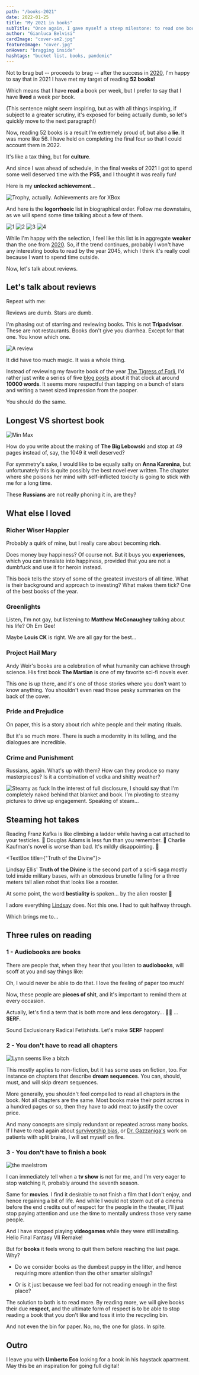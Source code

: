 ```yaml
---
path: "/books-2021"
date: 2022-01-25
title: "My 2021 in books"
subTitle: "Once again, I gave myself a steep milestone: to read one book per week"
author: "Gianluca Belvisi"
cardImage: "cover-sm2.jpg"
featureImage: "cover.jpg"
onHover: "bragging inside"
hashtags: "bucket list, books, pandemic"
---
```



Not to brag but -- proceeds to brag -- after the success in [2020](/books-2020), I'm happy to say that in 2021 I have met my target of reading **52 books!**

Which means that I have **read** a book per week, but I prefer to say that I have **lived** a week per book.

(This sentence might seem inspiring, but as with all things inspiring, if subject to a greater scrutiny, it's exposed for being actually dumb, so let's quickly move to the next paragraph!)

Now, reading 52 books is a result I'm extremely proud of, but also a **lie**. It was more like 56. I have held on completing the final four so that I could account them in 2022.

It's like a tax thing, but for **culture**.

And since I was ahead of schedule, in the final weeks of 2021 I got to spend some well deserved time with the **PS5**, and I thought it was really fun!

Here is my **unlocked achievement**...

![Trophy, actually. Achievements are for XBox](top.jpg)

And here is the **logorrhoeic** list in biographical order. Follow me downstairs, as we will spend some time talking about a few of them.

![1](1.jpg)
![2](2.jpg)
![3](3.jpg)
![4](4_.jpg)

While I'm happy with the selection, I feel like this list is in aggregate **weaker** than the one from [2020](books-2020). So, if the trend continues, probably I won't have any interesting books to read by the year 2045, which I think it's really cool because I want to spend time outside.

Now, let's talk about reviews.

## Let's talk about reviews

Repeat with me:

<Pony>Reviews are dumb. Stars are dumb.</Pony>

I'm phasing out of starring and reviewing books. This is not **Tripadvisor**. These are not restaurants. Books don't give you diarrhea. Except for that one. You know which one.

![A review](hp.jpg)

<FigureLabel>
    It did have too much magic. It was a whole thing.
</FigureLabel>

Instead of reviewing my favorite book of the year [The Tigress of Forlì](https://www.bookdepository.com/Tigress-Forlì-Elizabeth-Lev/9780547844169), I'd rather just write a series of five [blog posts](/caterina-sforza-1) about it that clock at around **10000 words**. It seems more respectful than tapping on a bunch of stars and writing a tweet sized impression from the pooper.

You should do the same.

## Longest VS shortest book

![Min Max](minmax.jpg)

How do you write about the making of **The Big Lebowski** and stop at 49 pages instead of, say, the 1049 it well deserved?

For symmetry's sake, I would like to be equally salty on **Anna Karenina**, but unfortunately this is quite possibly the best novel ever written. The chapter where she poisons her mind with self-inflicted toxicity is going to stick with me for a long time.

These **Russians** are not really phoning it in, are they?


## What else I loved

### Richer Wiser Happier

<ThreeColumns>
    <Richer/>
    <Col23>
        <p>
            Probably a quirk of mine, but I really care about becoming <strong>rich</strong>.
        </p>
        <p>
            Does money buy happiness? Of course not. But it buys you <strong>experiences</strong>, which you can translate into happiness, provided that you are not a dumbfuck and use it for heroin instead.
        </p>
        <p>
            This book tells the story of some of the greatest investors of all time. What is their background and approach to investing? What makes them tick? One of the best books of the year.
        </p>
    </Col23>
</ThreeColumns>

### Greenlights

<ThreeColumns>
    <Greenlights/>
    <Col23>
        <p>
            Listen, I'm not gay, but listening to <strong>Matthew McConaughey</strong> talking about his life? Oh Em Gee!
        </p>
        <p>
            Maybe <strong>Louis CK</strong> is right. We are all gay for the best...
            <YouTubeAudio url="https://youtu.be/EdffVf678as?t=57"/>
        </p>
    </Col23>
</ThreeColumns>

### Project Hail Mary

<ThreeColumns>
    <Hailmary/>
    <Col23>
        <p>
            Andy Weir's books are a celebration of what humanity can achieve through science. His first book <strong>The Martian</strong> is one of my favorite sci-fi novels ever.
        </p>
        <p>
            This one is up there, and it's one of those stories where you don't want to know anything. You shouldn't even read those pesky summaries on the back of the cover.
        </p>
    </Col23>
</ThreeColumns>

### Pride and Prejudice

<ThreeColumns>
    <Pride/>
    <Col23>
        <p>
            On paper, this is a story about rich white people and their mating rituals.
        </p>
        <p>
            But it's so much more. There is such a modernity in its telling, and the dialogues are incredible.
        </p>
    </Col23>
</ThreeColumns>

### Crime and Punishment

<ThreeColumns>
    <Crime/>
    <Col23>
        <p>
            Russians, again. What's up with them? How can they produce so many masterpieces? Is it a combination of vodka and shitty weather?
        </p>
    </Col23>
</ThreeColumns>


![Steamy as fuck](steam.jpg)
<FigureLabel>
    In the interest of full disclosure, I should say that I'm completely naked behind that blanket and book. I'm pivoting to steamy pictures to drive up engagement. Speaking of steam...
</FigureLabel>


## Steaming hot takes

<Pony>
    Reading Franz Kafka is like climbing a ladder while having a cat attached to your testicles. 🦄
</Pony>

<Pony>
    Douglas Adams is less fun than you remember. 🦄
</Pony>

<Pony>
    Charlie Kaufman's novel is worse than bad. It's mildly disappointing. 🦄
</Pony>

<TextBox title={"Truth of the Divine"}>
    <ThreeColumns>
        <Truth/>
        <Col23>
            <p>
                Lindsay Ellis' <strong>Truth of the Divine</strong> is the second part of a sci-fi saga mostly told inside military bases, with an obnoxious brunette falling for a three meters tall alien robot that looks like a rooster.
            </p>
            <p>
                At some point, the word <strong>bestiality</strong> is spoken... by the alien rooster 🤭
            </p>
            <p>
                I adore everything <a href="https://www.youtube.com/channel/UCG1h-Wqjtwz7uUANw6gazRw>Lindsay" target="_blank">Lindsay</a> does. Not this one. I had to quit halfway through.
            </p>
            <p>
                Which brings me to...
            </p>
        </Col23>
    </ThreeColumns>
</TextBox>

## Three rules on reading

### 1 - Audiobooks are books

There are people that, when they hear that you listen to **audiobooks**, will scoff at you and say things like:

<Pony>Oh, I would never be able to do that. I love the feeling of paper too much!</Pony>

Now, these people are **pieces of shit**, and it's important to remind them at every occasion.

Actually, let's find a term that is both more and less derogatory... 🤔💭 ... **SERF**.

Sound Exclusionary Radical Fetishists. Let's make **SERF** happen!

### 2 - You don't have to read all chapters

![Lynn seems like a bitch](chapter.jpg)

This mostly applies to non-fiction, but it has some uses on fiction, too. For instance on chapters that describe **dream sequences**. You can, should, must, and will skip dream sequences.

More generally, you shouldn't feel compelled to read all chapters in the book. Not all chapters are the same. Most books make their point across in a hundred pages or so, then they have to add meat to justify the cover price.

And many concepts are simply redundant or repeated across many books. If I have to read again about [survivorship bias](https://en.wikipedia.org/wiki/Survivorship_bias), or [Dr. Gazzaniga's](https://www.nature.com/articles/483260a) work on patients with split brains, I will set myself on fire.

### 3 - You don't have to finish a book

![the maelstrom](pile.jpg)

I can immediately tell when a **tv show** is not for me, and I'm very eager to stop watching it, probably around the seventh season.

Same for **movies**. I find it desirable to not finish a film that I don't enjoy, and hence regaining a bit of life. And while I would not storm out of a cinema before the end credits out of respect for the people in the theater, I'll just stop paying attention and use the time to mentally undress those very same people.

And I have stopped playing **videogames** while they were still installing. Hello Final Fantasy VII Remake!

But for **books** it feels wrong to quit them before reaching the last page. Why?

* Do we consider books as the dumbest puppy in the litter, and hence requiring more attention than the other smarter siblings?

* Or is it just because we feel bad for not reading enough in the first place?

The solution to both is to read more. By reading more, we will give books their due **respect**, and the ultimate form of respect is to be able to stop reading a book that you don't like and toss it into the recycling bin.

And not even the bin for paper. No, no, the one for glass. In spite.

## Outro

I leave you with **Umberto Eco** looking for a book in his haystack apartment. May this be an inspiration for going full digital!

<YouTube source="UoEuvgT1wBs"/>

